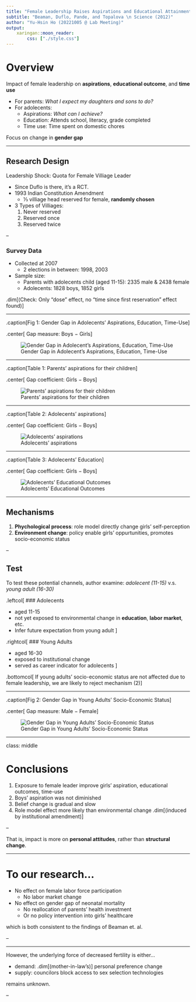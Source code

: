 ```yaml
---
title: "Female Leadership Raises Aspirations and Educational Attainment for Girls: A Policy Experiment in India"
subtitle: "Beaman, Duflo, Pande, and Topalova \n Science (2012)"
author: "Yu-Hsin Ho (20221005 @ Lab Meeting)"
output:
    xaringan::moon_reader:
        css: ["./style.css"]
---
```


# Overview

Impact of female leadership on **aspirations**, **educational outcome**, and **time use**

- For parents: *What I expect my daughters and sons to do?*
- For adolecents:
    - Aspirations: *What can I achieve?*
    - Education: Attends school, literacy, grade completed
    - Time use: Time spent on domestic chores


Focus on change in **gender gap**

---

## Research Design

Leadership Shock: Quota for Female Villiage Leader

- Since Duflo is there, it's a RCT.
- 1993 Indian Constitution Amendment
    - ⅓ villiage head reserved for female, **randomly chosen**
- 3 Types of Villiages:
    1. Never reserved
    2. Reserved once
    3. Reserved twice

--

### Survey Data

- Collected at 2007
    - 2 elections in between: 1998, 2003
- Sample size:
    - Parents with adolecents child (aged 11-15): 2335 male & 2438 female
    - Adolecents: 1828 boys, 1852 girls

.dim[(Check: Only "dose" effect, no "time since first reservation" effect found)]

---

.caption[Fig 1: Gender Gap in Adolecents' Aspirations, Education, Time-Use]

.center[
Gap measure: Boys $-$ Girls
]

![Gender Gap in Adolecent's Aspirations, Education, Time-Use](images/1-gap-aspirations.png)

---

.caption[Table 1: Parents' aspirations for their children]

.center[
Gap coefficient: Girls $-$ Boys
]

![Parents' aspirations for their children](images/2-parent-aspiration.png)

---

.caption[Table 2: Adolecents' aspirations]

.center[
Gap coefficient: Girls $-$ Boys
]

![Adolecents' aspirations](images/3-adolecent-aspiration.png)

---

.caption[Table 3: Adolecents' Education]

.center[
Gap coefficient: Girls $-$ Boys
]

![Adolecents' Educational Outcomes](images/4-adolecent-education.png)

---

## Mechanisms

1. **Phychological process**: role model directly change girls' self-perception
2. **Environment change**: policy enable girls' oppurtunities, promotes socio-economic status

--

## Test

To test these potential channels, author examine: *adolecent (11-15)* v.s. *young adult (16-30)*

.leftcol[
### Adolecents

- aged 11-15
- not yet exposed to environmental change in **education**, **labor market**, etc.
- Infer future expectation from young adult
]

.rightcol[
### Young Adults

- aged 16-30
- exposed to institutional change
- served as career indicator for adolecents
]

.bottomcol[
If young adults' socio-economic status are not affected due to female leadership, we are likely to reject mechanism (2)
]

---

.caption[Fig 2: Gender Gap in Young Adults' Socio-Economic Status]

.center[
Gap measure: Male $-$ Female
]

![Gender Gap in Young Adults' Socio-Economic Status](images/5-environmental-mechanism.png)

---

class: middle

# Conclusions

1. Exposure to female leader improve girls' aspiration, educational outcomes, time-use
2. Boys' aspiration was not diminished
3. Belief change is gradual and slow
4. Role model effect more likely than environmental change .dim[(induced by institutional amendment)]

--

That is, impact is more on **personal attitudes**, rather than **structural change**.

---

# To our research...

- No effect on female labor force participation
    - No labor market change
- No effect on gender gap of neonatal mortality
    - No reallocation of parents' health investment
    - Or no policy intervention into girls' healthcare

which is both consistent to the findings of Beaman et. al.

--

--- 

However, the underlying force of decreased fertility is either...

- demand: .dim[(mother-in-law's)] personal preference change
- supply: councilors block access to sex selection technologies

remains unknown.

--